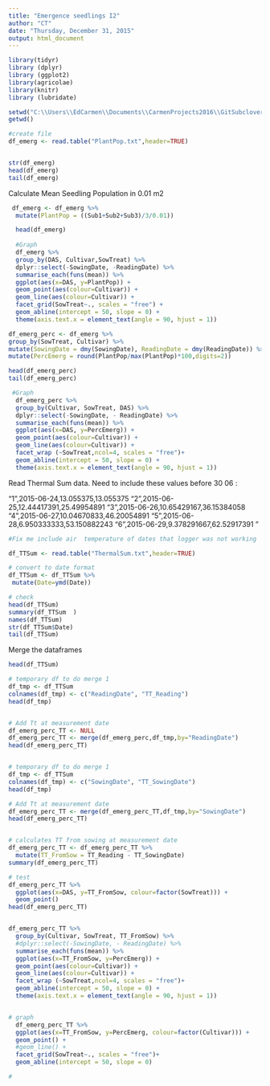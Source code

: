 ```yaml
---
title: "Emergence seedlings I2"
author: "CT"
date: "Thursday, December 31, 2015"
output: html_document
---
```


```r
library(tidyr)
library (dplyr)
library (ggplot2)
library(agricolae)
library(knitr)
library (lubridate)


```


```r
setwd("C:\\Users\\EdCarmen\\Documents\\CarmenProjects2016\\GitSubclover")
getwd()

#create file
df_emerg <- read.table("PlantPop.txt",header=TRUE)


str(df_emerg)
head(df_emerg)
tail(df_emerg)
```

Calculate Mean Seedling Population in 0.01 m2  

```r

 df_emerg <- df_emerg %>%
  mutate(PlantPop = ((Sub1+Sub2+Sub3)/3/0.01)) 

  head(df_emerg)      
  
  #Graph         
  df_emerg %>%
  group_by(DAS, Cultivar,SowTreat) %>%
  dplyr::select(-SowingDate, -ReadingDate) %>%
  summarise_each(funs(mean)) %>%
  ggplot(aes(x=DAS, y=PlantPop)) + 
  geom_point(aes(colour=Cultivar)) +
  geom_line(aes(colour=Cultivar)) +
  facet_grid(SowTreat~., scales = "free") +
  geom_abline(intercept = 50, slope = 0) +
  theme(axis.text.x = element_text(angle = 90, hjust = 1))

```


```r

df_emerg_perc <- df_emerg %>%
group_by(SowTreat, Cultivar) %>%
mutate(SowingDate = dmy(SowingDate), ReadingDate = dmy(ReadingDate)) %>%
mutate(PercEmerg = round(PlantPop/max(PlantPop)*100,digits=2))

head(df_emerg_perc)
tail(df_emerg_perc)
```


```r

 #Graph         
  df_emerg_perc %>%
  group_by(Cultivar, SowTreat, DAS) %>%
  dplyr::select(-SowingDate, - ReadingDate) %>%
  summarise_each(funs(mean)) %>%
  ggplot(aes(x=DAS, y=PercEmerg)) + 
  geom_point(aes(colour=Cultivar)) +
  geom_line(aes(colour=Cultivar)) +
  facet_wrap (~SowTreat,ncol=4, scales = "free")+
  geom_abline(intercept = 50, slope = 0) +
  theme(axis.text.x = element_text(angle = 90, hjust = 1))

```

Read Thermal Sum data. Need to include these values before 30 06 : 

"1",2015-06-24,13.055375,13.055375
"2",2015-06-25,12.44417391,25.49954891
"3",2015-06-26,10.65429167,36.15384058
"4",2015-06-27,10.04670833,46.20054891
"5",2015-06-28,6.950333333,53.150882243
"6",2015-06-29,9.378291667,62.52917391
"


```r
#Fix me include air  temperature of dates that logger was not working 

df_TTSum <- read.table("ThermalSum.txt",header=TRUE)

# convert to date format
df_TTSum <- df_TTSum %>%
 mutate(Date=ymd(Date))

# check
head(df_TTSum)
summary(df_TTSum  )
names(df_TTSum)
str(df_TTSum$Date)
tail(df_TTSum)

```

Merge the dataframes 

```r

head(df_TTSum)

# temporary df to do merge 1
df_tmp <- df_TTSum
colnames(df_tmp) <- c("ReadingDate", "TT_Reading")
head(df_tmp)


# Add Tt at measurement date
df_emerg_perc_TT <- NULL
df_emerg_perc_TT <- merge(df_emerg_perc,df_tmp,by="ReadingDate")
head(df_emerg_perc_TT)


# temporary df to do merge 1
df_tmp <- df_TTSum
colnames(df_tmp) <- c("SowingDate", "TT_SowingDate")
head(df_tmp)

# Add Tt at measurement date
df_emerg_perc_TT <- merge(df_emerg_perc_TT,df_tmp,by="SowingDate")
head(df_emerg_perc_TT)


# calculates TT from sowing at measurement date
df_emerg_perc_TT <- df_emerg_perc_TT %>%
  mutate(TT_FromSow = TT_Reading - TT_SowingDate)
summary(df_emerg_perc_TT)

# test
df_emerg_perc_TT %>%
  ggplot(aes(x=DAS, y=TT_FromSow, colour=factor(SowTreat))) +
  geom_point()
head(df_emerg_perc_TT)


df_emerg_perc_TT %>%
  group_by(Cultivar, SowTreat, TT_FromSow) %>%
  #dplyr::select(-SowingDate, - ReadingDate) %>%
  summarise_each(funs(mean)) %>%
  ggplot(aes(x=TT_FromSow, y=PercEmerg)) + 
  geom_point(aes(colour=Cultivar)) +
  geom_line(aes(colour=Cultivar)) +
  facet_wrap (~SowTreat,ncol=4, scales = "free")+
  geom_abline(intercept = 50, slope = 0) +
  theme(axis.text.x = element_text(angle = 90, hjust = 1))


# graph
  df_emerg_perc_TT %>%
  ggplot(aes(x=TT_FromSow, y=PercEmerg, colour=factor(Cultivar))) + 
  geom_point() +
  #geom_line() +
  facet_grid(SowTreat~., scales = "free")+
  geom_abline(intercept = 50, slope = 0)

```


```r
#
```

